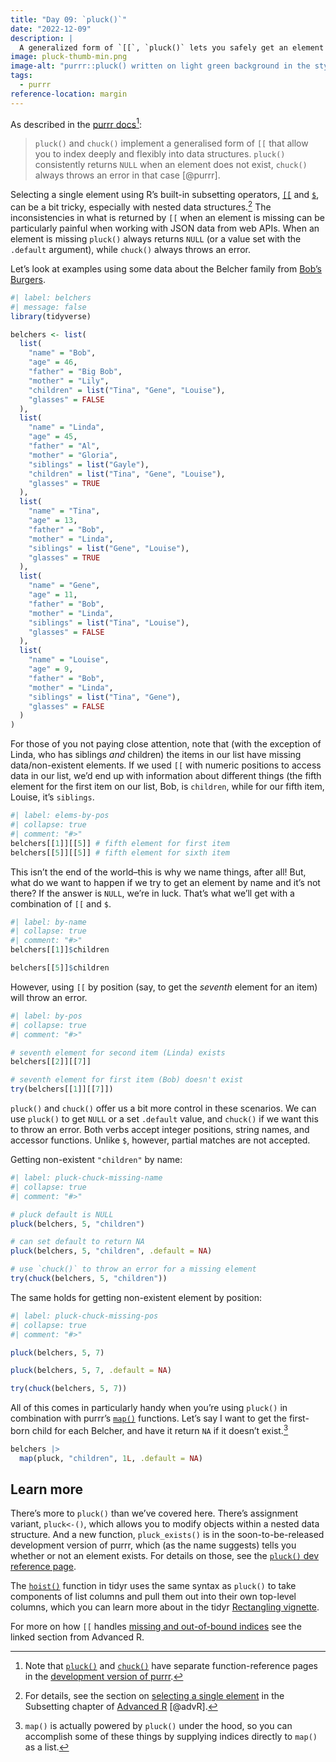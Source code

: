 ```yaml
---
title: "Day 09: `pluck()`"
date: "2022-12-09"
description: |
  A generalized form of `[[`, `pluck()` lets you safely get an element from deep within a nested data structure (and its friend `chuck()` does the same, but errors if it isn't there).
image: pluck-thumb-min.png
image-alt: "purrr::pluck() written on light green background in the style of a marker."
tags: 
  - purrr
reference-location: margin
---
```


As described in the [purrr docs](https://purrr.tidyverse.org/reference/pluck.html)[^1]:

> `pluck()` and `chuck()` implement a generalised form of `[[` that allow you to index deeply and flexibly into data structures. `pluck()` consistently returns `NULL` when an element does not exist, `chuck()` always throws an error in that case [@purrr].

Selecting a single element using R's built-in subsetting operators, [`[[`](https://rdrr.io/r/base/Extract.html) and [`$`](https://rdrr.io/r/base/Extract.html), can be a bit tricky, especially with nested data structures.[^2] The inconsistencies in what is returned by `[[` when an element is missing can be particularly painful when working with JSON data from web APIs. When an element is missing `pluck()` always returns `NULL` (or a value set with the `.default` argument), while `chuck()` always throws an error.

Let's look at examples using some data about the Belcher family from [Bob's Burgers](https://en.wikipedia.org/wiki/Bob%27s_Burgers).

```r
#| label: belchers
#| message: false
library(tidyverse)

belchers <- list(
  list(
    "name" = "Bob",
    "age" = 46,
    "father" = "Big Bob",
    "mother" = "Lily",
    "children" = list("Tina", "Gene", "Louise"),
    "glasses" = FALSE
  ),
  list(
    "name" = "Linda",
    "age" = 45,
    "father" = "Al",
    "mother" = "Gloria",
    "siblings" = list("Gayle"),
    "children" = list("Tina", "Gene", "Louise"),
    "glasses" = TRUE
  ),
  list(
    "name" = "Tina",
    "age" = 13,
    "father" = "Bob",
    "mother" = "Linda",
    "siblings" = list("Gene", "Louise"),
    "glasses" = TRUE
  ),
  list(
    "name" = "Gene",
    "age" = 11,
    "father" = "Bob",
    "mother" = "Linda",
    "siblings" = list("Tina", "Louise"),
    "glasses" = FALSE
  ),
  list(
    "name" = "Louise",
    "age" = 9,
    "father" = "Bob",
    "mother" = "Linda",
    "siblings" = list("Tina", "Gene"),
    "glasses" = FALSE
  )
)
```

For those of you not paying close attention, note that (with the exception of Linda, who has siblings *and* children) the items in our list have missing data/non-existent elements. If we used `[[` with numeric positions to access data in our list, we'd end up with information about different things (the fifth element for the first item on our list, Bob, is `children`, while for our fifth item, Louise, it's `siblings`.

```r
#| label: elems-by-pos
#| collapse: true
#| comment: "#>"
belchers[[1]][[5]] # fifth element for first item
belchers[[5]][[5]] # fifth element for sixth item
```

This isn't the end of the world--this is why we name things, after all! But, what do we want to happen if we try to get an element by name and it's not there? If the answer is `NULL`, we're in luck. That's what we'll get with a combination of `[[` and `$`.

```r
#| label: by-name
#| collapse: true
#| comment: "#>"
belchers[[1]]$children

belchers[[5]]$children
```

However, using `[[` by position (say, to get the *seventh* element for an item) will throw an error.

```r
#| label: by-pos
#| collapse: true
#| comment: "#>"

# seventh element for second item (Linda) exists
belchers[[2]][[7]]

# seventh element for first item (Bob) doesn't exist
try(belchers[[1]][[7]])
```

`pluck()` and `chuck()` offer us a bit more control in these scenarios. We can use `pluck()` to get `NULL` or a set `.default` value, and `chuck()` if we want this to throw an error. Both verbs accept integer positions, string names, and accessor functions. Unlike `$`, however, partial matches are not accepted.

Getting non-existent `"children"` by name:

```r
#| label: pluck-chuck-missing-name
#| collapse: true
#| comment: "#>"

# pluck default is NULL
pluck(belchers, 5, "children") 

# can set default to return NA
pluck(belchers, 5, "children", .default = NA)

# use `chuck()` to throw an error for a missing element
try(chuck(belchers, 5, "children"))

```

The same holds for getting non-existent element by position:

```r
#| label: pluck-chuck-missing-pos
#| collapse: true
#| comment: "#>"

pluck(belchers, 5, 7)

pluck(belchers, 5, 7, .default = NA)

try(chuck(belchers, 5, 7))
```

All of this comes in particularly handy when you're using `pluck()` in combination with purrr's [`map()`](https://purrr.tidyverse.org/reference/map.html) functions. Let's say I want to get the first-born child for each Belcher, and have it return `NA` if it doesn't exist.[^3]

```r
belchers |> 
  map(pluck, "children", 1L, .default = NA)

```

## Learn more

There's more to `pluck()` than we've covered here. There's assignment variant, `pluck<-()`, which allows you to modify objects within a nested data structure. And a new function, `pluck_exists()` is in the soon-to-be-released development version of purrr, which (as the name suggests) tells you whether or not an element exists. For details on those, see the [`pluck()` dev reference page](https://purrr.tidyverse.org/dev/reference/pluck.html).

The [`hoist()`](https://tidyr.tidyverse.org/reference/hoist.html) function in tidyr uses the same syntax as `pluck()` to take components of list columns and pull them out into their own top-level columns, which you can learn more about in the tidyr [Rectangling vignette](https://tidyr.tidyverse.org/articles/rectangle.html).

For more on how `[[` handles [missing and out-of-bound indices](https://adv-r.hadley.nz/subsetting.html#subsetting-oob) see the linked section from Advanced R.

[^1]: Note that [`pluck()`](https://purrr.tidyverse.org/dev/reference/pluck.html) and [`chuck()`](https://purrr.tidyverse.org/dev/reference/chuck.html) have separate function-reference pages in the [development version of purrr](https://purrr.tidyverse.org/dev/).

[^2]: For details, see the section on [selecting a single element](https://adv-r.hadley.nz/subsetting.html#subset-single) in the Subsetting chapter of [Advanced R](https://adv-r.hadley.nz/) [@advR].

[^3]: `map()` is actually powered by `pluck()` under the hood, so you can accomplish some of these things by supplying indices directly to `map()` as a list.
